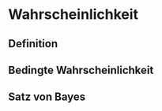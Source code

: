 # Wahrscheinlichkeit {#wahrscheinlichkeit}

## Definition

## Bedingte Wahrscheinlichkeit

## Satz von Bayes

